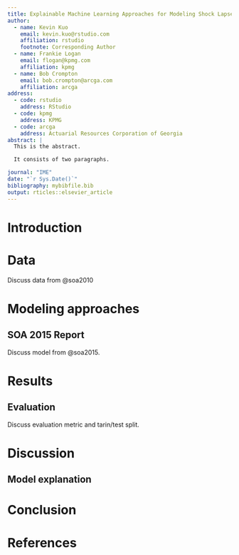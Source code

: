 ```yaml
---
title: Explainable Machine Learning Approaches for Modeling Shock Lapse in Term Life Contracts
author:
  - name: Kevin Kuo
    email: kevin.kuo@rstudio.com
    affiliation: rstudio
    footnote: Corresponding Author
  - name: Frankie Logan
    email: flogan@kpmg.com
    affiliation: kpmg
  - name: Bob Crompton
    email: bob.crompton@arcga.com
    affiliation: arcga
address:
  - code: rstudio
    address: RStudio
  - code: kpmg
    address: KPMG
  - code: arcga
    address: Actuarial Resources Corporation of Georgia
abstract: |
  This is the abstract.

  It consists of two paragraphs.

journal: "IME"
date: "`r Sys.Date()`"
bibliography: mybibfile.bib
output: rticles::elsevier_article
---
```


# Introduction

# Data

Discuss data from @soa2010

# Modeling approaches

## SOA 2015 Report

Discuss model from @soa2015.

# Results

## Evaluation

Discuss evaluation metric and tarin/test split.

# Discussion

## Model explanation

# Conclusion

References {#references .unnumbered}
==========
